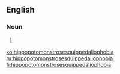 ==English==

===Noun===

#{{misspelling of|hippopotomonstrosesquipedaliophobia}}

[[ko:hippopotomonstrosesquippedaliophobia]]
[[ru:hippopotomonstrosesquippedaliophobia]]
[[fi:hippopotomonstrosesquippedaliophobia]]